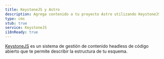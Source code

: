 ```yaml
---
title: KeystoneJS y Astro
description: Agrega contenido a tu proyecto Astro utilizando KeystoneJS como un CMS
type: cms
stub: true
service: KeystoneJS
i18nReady: true
---
```


[KeystoneJS](https://keystonejs.com/) es un sistema de gestión de contenido headless de código abierto que te permite describir la estructura de tu esquema.